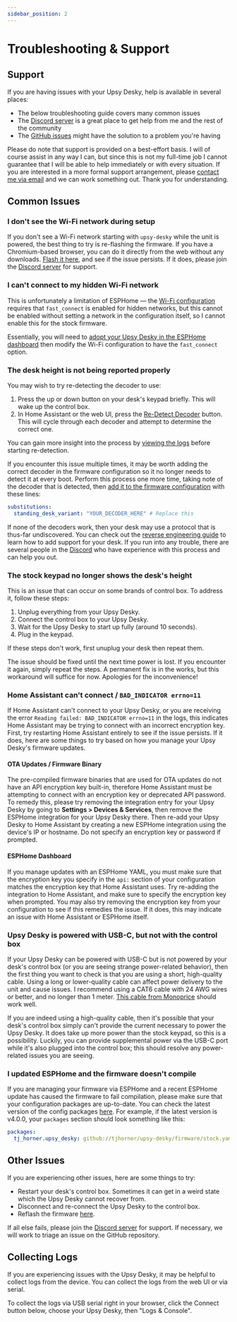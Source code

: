 ```yaml
---
sidebar_position: 2
---
```


# Troubleshooting & Support

## Support

If you are having issues with your Upsy Desky, help is available in several places:

- The below troubleshooting guide covers many common issues
- The [Discord server](https://discord.gg/ZHfXKQrSxF) is a great place to get help from me and the rest of the community
- The [GitHub issues](https://github.com/tjhorner/upsy-desky/issues) might have the solution to a problem you're having

Please do note that support is provided on a best-effort basis. I will of course assist in any way I can, but since this is not my full-time job I cannot guarantee that I will be able to help immediately or with every situation. If you are interested in a more formal support arrangement, please [contact me via email](mailto:biz@tjhorner.dev) and we can work something out. Thank you for understanding.

## Common Issues

### I don't see the Wi-Fi network during setup

If you don't see a Wi-Fi network starting with `upsy-desky` while the unit is powered, the best thing to try is re-flashing the firmware. If you have a Chromium-based browser, you can do it directly from the web without any downloads. [Flash it here](https://shop.horner.tj/things/upsy-desky/setup/stock), and see if the issue persists. If it does, please join the [Discord server](https://discord.gg/ZHfXKQrSxF) for support.

### I can't connect to my hidden Wi-Fi network

This is unfortunately a limitation of ESPHome — the [Wi-Fi configuration](https://esphome.io/components/wifi.html#configuration-variables) requires that `fast_connect` is enabled for hidden networks, but this cannot be enabled without setting a network in the configuration itself, so I cannot enable this for the stock firmware.

Essentially, you will need to [adopt your Upsy Desky in the ESPHome dashboard](../advanced/customization/index.md) then modify the Wi-Fi configuration to have the `fast_connect` option.

### The desk height is not being reported properly

You may wish to try re-detecting the decoder to use:

1. Press the up or down button on your desk's keypad briefly. This will wake up the control box.
2. In Home Assistant or the web UI, press the [Re-Detect Decoder](../reference/entities.md#re-detect-decoder) button. This will cycle through each decoder and attempt to determine the correct one.

You can gain more insight into the process by [viewing the logs](#collecting-logs) before starting re-detection.

If you encounter this issue multiple times, it may be worth adding the correct decoder in the firmware configuration so it no longer needs to detect it at every boot. Perform this process one more time, taking note of the decoder that is detected, then [add it to the firmware configuration](../advanced/customization/index.md) with these lines:

```yaml
substitutions:
  standing_desk_variant: "YOUR_DECODER_HERE" # Replace this
```

If none of the decoders work, then your desk may use a protocol that is thus-far undiscovered. You can check out the [reverse engineering guide](../advanced/reverse-engineering/index.md) to learn how to add support for your desk. If you run into any trouble, there are several people in the [Discord](https://discord.gg/ZHfXKQrSxF) who have experience with this process and can help you out.

### The stock keypad no longer shows the desk's height

This is an issue that can occur on some brands of control box. To address it, follow these steps:

1. Unplug everything from your Upsy Desky.
2. Connect the control box to your Upsy Desky.
3. Wait for the Upsy Desky to start up fully (around 10 seconds).
4. Plug in the keypad.

If these steps don't work, first unuplug your desk then repeat them.

The issue should be fixed until the next time power is lost. If you encounter it again, simply repeat the steps. A permanent fix is in the works, but this workaround will suffice for now. Apologies for the inconvenience!

### Home Assistant can't connect / `BAD_INDICATOR errno=11`

If Home Assistant can't connect to your Upsy Desky, or you are receiving the error `Reading failed: BAD_INDICATOR errno=11` in the logs, this indicates Home Assistant may be trying to connect with an incorrect encryption key. First, try restarting Home Assistant entirely to see if the issue persists. If it does, here are some things to try based on how you manage your Upsy Desky's firmware updates.

#### OTA Updates / Firmware Binary

The pre-compiled firmware binaries that are used for OTA updates do not have an API encryption key built-in, therefore Home Assistant must be attempting to connect with an encryption key or deprecated API password. To remedy this, please try removing the integration entry for your Upsy Desky by going to **Settings > Devices &amp; Services**, then remove the ESPHome integration for your Upsy Desky there. Then re-add your Upsy Desky to Home Assistant by creating a new ESPHome integration using the device's IP or hostname. Do not specify an encryption key or password if prompted.

#### ESPHome Dashboard

If you manage updates with an ESPHome YAML, you must make sure that the encryption key you specify in the `api:` section of your configuration matches the encryption key that Home Assistant uses. Try re-adding the integration to Home Assistant, and make sure to specify the encryption key when prompted. You may also try removing the encryption key from your configuration to see if this remedies the issue. If it does, this may indicate an issue with Home Assistant or ESPHome itself.

### Upsy Desky is powered with USB-C, but not with the control box

If your Upsy Desky can be powered with USB-C but is not powered by your desk's control box (or you are seeing strange power-related behavior), then the first thing you want to check is that you are using a short, high-quality cable. Using a long or lower-quality cable can affect power delivery to the unit and cause issues. I recommend using a CAT6 cable with 24 AWG wires or better, and no longer than 1 meter. [This cable from Monoprice](https://www.amazon.com/Monoprice-Cat6-Ethernet-Patch-Cable/dp/B002RBECAE) should work well.

If you are indeed using a high-quality cable, then it's possible that your desk's control box simply can't provide the current necessary to power the Upsy Desky. It does take up more power than the stock keypad, so this is a possibility. Luckily, you can provide supplemental power via the USB-C port while it's also plugged into the control box; this should resolve any power-related issues you are seeing.

### I updated ESPHome and the firmware doesn't compile

If you are managing your firmware via ESPHome and a recent ESPHome update has caused the firmware to fail compilation, please make sure that your configuration packages are up-to-date. You can check the latest version of the config packages [here](https://github.com/tjhorner/upsy-desky/releases/latest). For example, if the latest version is v4.0.0, your `packages` section should look something like this:

```yaml
packages:
  tj_horner.upsy_desky: github://tjhorner/upsy-desky/firmware/stock.yaml@v4.0.0
```

## Other Issues

If you are experiencing other issues, here are some things to try:

- Restart your desk's control box. Sometimes it can get in a weird state which the Upsy Desky cannot recover from.
- Disconnect and re-connect the Upsy Desky to the control box.
- Reflash the firmware [here](https://shop.horner.tj/things/upsy-desky/setup/stock).

If all else fails, please join the [Discord server](https://discord.gg/ZHfXKQrSxF) for support. If necessary, we will work to triage an issue on the GitHub repository.

## Collecting Logs

If you are experiencing issues with the Upsy Desky, it may be helpful to collect logs from the device. You can collect the logs from the web UI or via serial.

To collect the logs via USB serial right in your browser, click the Connect button below, choose your Upsy Desky, then "Logs &amp; Console".


<EspInstallButton />
